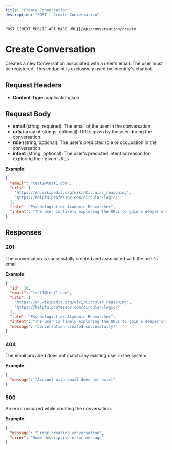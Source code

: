 ```yaml
---
title: "Create Conversation"
description: "POST - Create Conversation"
---
```

```
POST {{NEXT_PUBLIC_API_BASE_URL}}/api/conversation/create
```
# Create Conversation

Creates a new Conversation associated with a user's email. The user must be registered.
This endpoint is exclusively used by Intentify's chatbot.

## Request Headers

- **Content-Type**: application/json

## Request Body

- **email** (string, required): The email of the user in the conversation
- **urls** (array of strings, optional): URLs given by the user during the conversation
- **role** (string, optional): The user's predicted role or occupation in the conversation
- **intent** (string, optional): The user's predicted intent or reason for exploring their given URLs

**Example**:  
```json
{
  "email": "test1@test1.com",
  "urls": [
    "https://en.wikipedia.org/wiki/Circular_reasoning",
    "https://helpfulprofessor.com/circular-logic/"
  ],
  "role": "Psychologist or Academic Researcher",
  "intent": "The user is likely exploring the URLs to gain a deeper understanding of circular logic, particularly its implications in psychology and how it manifests in everyday reasoning, despite not being interested in the relationship between premises and conclusions."
}
```

## Responses

### 201
The conversation is successfully created and associated with the user's email.

**Example**:  
```json
{
  "id": 10,
  "email": "test1@test1.com",
  "urls": [
    "https://en.wikipedia.org/wiki/Circular_reasoning",
    "https://helpfulprofessor.com/circular-logic/"
  ],
  "role": "Psychologist or Academic Researcher",
  "intent": "The user is likely exploring the URLs to gain a deeper understanding of circular logic, particularly its implications in psychology and how it manifests in everyday reasoning, despite not being interested in the relationship between premises and conclusions.",
  "message": "Conversation created successfully!"
}
```

### 404
The email provided does not match any existing user in the system.

**Example**:  
```json
{
  "message": "Account with email does not exist"
}
```

### 500
An error occurred while creating the conversation.

**Example**:  
```json
{
  "message": "Error creating conversation",
  "error": "Some descriptive error message"
}
```